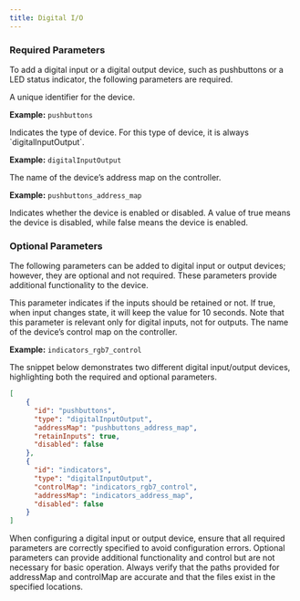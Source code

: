 ```yaml
---
title: Digital I/O
---
```


### Required Parameters
To add a digital input or a digital output device, such as pushbuttons or a LED status indicator, the following parameters are required.

<ParamField path="id" type="string" required>
A unique identifier for the device.

**Example:** `pushbuttons`
</ParamField>

<ParamField path="type" type="string" required>
Indicates the type of device. For this type of device, it is always `digitalInputOutput`.

**Example:** `digitalInputOutput`
</ParamField>

<ParamField path="addressMap" type="string" required>
The name of the device’s address map on the controller.

**Example:** `pushbuttons_address_map`
</ParamField>

<ParamField path="disabled" type="bool" required>
Indicates whether the device is enabled or disabled. A value of true means the device is disabled, while false means the device is enabled.
</ParamField>

### Optional Parameters
The following parameters can be added to digital input or output devices; however, they are optional and not required. These parameters provide additional functionality to the device.

<ParamField path="retainInputs" type="bool">
This parameter indicates if the inputs should be retained or not. If true, when input changes state, it will keep the value for 10 seconds.

<Note>
Note that this parameter is relevant only for digital inputs, not for outputs.
</Note>
</ParamField>

<ParamField path="controlMap" type="string">
The name of the device’s control map on the controller.

**Example:** `indicators_rgb7_control`
</ParamField>

The snippet below demonstrates two different digital input/output devices, highlighting both the required and optional parameters.

```json icon="code"
[
	{
	  "id": "pushbuttons",
	  "type": "digitalInputOutput",
	  "addressMap": "pushbuttons_address_map",
	  "retainInputs": true,
	  "disabled": false
	},
	{
	  "id": "indicators",
	  "type": "digitalInputOutput",
	  "controlMap": "indicators_rgb7_control",
	  "addressMap": "indicators_address_map",
	  "disabled": false
	}
]
```

<Warning>
When configuring a digital input or output device, ensure that all required parameters are correctly specified to avoid configuration errors. 
Optional parameters can provide additional functionality and control but are not necessary for basic operation. 
Always verify that the paths provided for addressMap and controlMap are accurate and that the files exist in the specified locations.
</Warning>